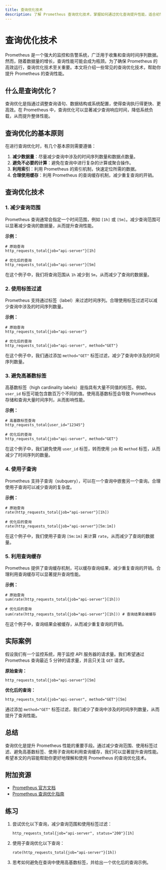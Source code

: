 ```yaml
---
title: 查询优化技术
description: 了解 Prometheus 查询优化技术，掌握如何通过优化查询提升性能，适合初学者学习。
---
```


# 查询优化技术

Prometheus 是一个强大的监控和告警系统，广泛用于收集和查询时间序列数据。然而，随着数据量的增长，查询性能可能会成为瓶颈。为了确保 Prometheus 的高效运行，查询优化技术至关重要。本文将介绍一些常见的查询优化技术，帮助你提升 Prometheus 的查询性能。

## 什么是查询优化？

查询优化是指通过调整查询语句、数据结构或系统配置，使得查询执行得更快、更高效。在 Prometheus 中，查询优化可以显著减少查询响应时间，降低系统负载，从而提升整体性能。

## 查询优化的基本原则

在进行查询优化时，有几个基本原则需要遵循：

1. **减少数据量**：尽量减少查询中涉及的时间序列数量和数据点数量。
2. **避免不必要的计算**：避免在查询中进行复杂的计算或聚合操作。
3. **利用索引**：利用 Prometheus 的索引机制，快速定位所需的数据。
4. **合理使用缓存**：利用 Prometheus 的查询缓存机制，减少重复查询的开销。

## 查询优化技术

### 1. 减少查询范围

Prometheus 查询通常会指定一个时间范围，例如 `[1h]` 或 `[5m]`。减少查询范围可以显著减少查询的数据量，从而提升查询性能。

**示例：**

```promql
# 原始查询
http_requests_total{job="api-server"}[1h]

# 优化后的查询
http_requests_total{job="api-server"}[5m]
```

在这个例子中，我们将查询范围从 `1h` 减少到 `5m`，从而减少了查询的数据量。

### 2. 使用标签过滤

Prometheus 支持通过标签（label）来过滤时间序列。合理使用标签过滤可以减少查询中涉及的时间序列数量。

**示例：**

```promql
# 原始查询
http_requests_total{job="api-server"}

# 优化后的查询
http_requests_total{job="api-server", method="GET"}
```

在这个例子中，我们通过添加 `method="GET"` 标签过滤，减少了查询中涉及的时间序列数量。

### 3. 避免高基数标签

高基数标签（high cardinality labels）是指具有大量不同值的标签。例如，`user_id` 标签可能包含数百万个不同的值。使用高基数标签会导致 Prometheus 存储和查询大量时间序列，从而影响性能。

**示例：**

```promql
# 高基数标签查询
http_requests_total{user_id="12345"}

# 优化后的查询
http_requests_total{job="api-server", method="GET"}
```

在这个例子中，我们避免使用 `user_id` 标签，转而使用 `job` 和 `method` 标签，从而减少了时间序列的数量。

### 4. 使用子查询

Prometheus 支持子查询（subquery），可以在一个查询中嵌套另一个查询。合理使用子查询可以减少查询的复杂度。

**示例：**

```promql
# 原始查询
rate(http_requests_total{job="api-server"}[1h])

# 优化后的查询
rate(http_requests_total{job="api-server"}[5m:1m])
```

在这个例子中，我们使用子查询 `[5m:1m]` 来计算 `rate`，从而减少了查询的数据量。

### 5. 利用查询缓存

Prometheus 提供了查询缓存机制，可以缓存查询结果，减少重复查询的开销。合理利用查询缓存可以显著提升查询性能。

**示例：**

```promql
# 原始查询
sum(rate(http_requests_total{job="api-server"}[1h]))

# 优化后的查询
sum(rate(http_requests_total{job="api-server"}[1h])) # 查询结果会被缓存
```

在这个例子中，查询结果会被缓存，从而减少重复查询的开销。

## 实际案例

假设我们有一个监控系统，用于监控 API 服务器的请求量。我们希望通过 Prometheus 查询最近 5 分钟的请求量，并且只关注 `GET` 请求。

**原始查询：**

```promql
http_requests_total{job="api-server"}[5m]
```

**优化后的查询：**

```promql
http_requests_total{job="api-server", method="GET"}[5m]
```

通过添加 `method="GET"` 标签过滤，我们减少了查询中涉及的时间序列数量，从而提升了查询性能。

## 总结

查询优化是提升 Prometheus 性能的重要手段。通过减少查询范围、使用标签过滤、避免高基数标签、使用子查询和利用查询缓存，我们可以显著提升查询性能。希望本文的内容能帮助你更好地理解和使用 Prometheus 的查询优化技术。

## 附加资源

- [Prometheus 官方文档](https://prometheus.io/docs/)
- [Prometheus 查询优化指南](https://prometheus.io/docs/prometheus/latest/querying/best_practices/)

## 练习

1. 尝试优化以下查询，减少查询范围和使用标签过滤：
   ```promql
   http_requests_total{job="api-server", status="200"}[1h]
   ```

2. 使用子查询优化以下查询：
   ```promql
   rate(http_requests_total{job="api-server"}[1h])
   ```

3. 思考如何避免在查询中使用高基数标签，并给出一个优化后的查询示例。